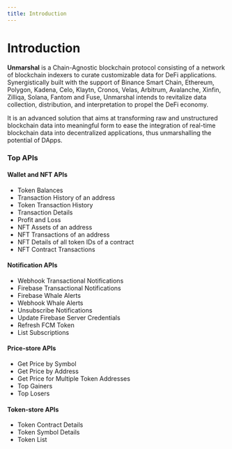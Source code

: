 ```yaml
---
title: Introduction
---
```



# Introduction

**Unmarshal** is a Chain-Agnostic blockchain protocol consisting of a network of blockchain indexers to curate customizable data for DeFi applications. Synergistically built with the support of Binance Smart Chain, Ethereum, Polygon, Kadena, Celo, Klaytn, Cronos, Velas, Arbitrum, Avalanche, Xinfin, Zilliqa, Solana, Fantom and Fuse, Unmarshal intends to revitalize data collection, distribution, and interpretation to propel the DeFi economy.

It is an advanced solution that aims at transforming raw and unstructured blockchain data into meaningful form to ease the integration of real-time blockchain data into decentralized applications, thus unmarshalling the potential of DApps.

### Top APIs

#### Wallet and NFT APIs

- Token Balances
- Transaction History of an address
- Token Transaction History
- Transaction Details
- Profit and Loss
- NFT Assets of an address
- NFT Transactions of an address
- NFT Details of all token IDs of a contract
- NFT Contract Transactions

#### Notification APIs

- Webhook Transactional Notifications
- Firebase Transactional Notifications
- Firebase Whale Alerts
- Webhook Whale Alerts
- Unsubscribe Notifications
- Update Firebase Server Credentials
- Refresh FCM Token
- List Subscriptions

#### Price-store APIs

- Get Price by Symbol
- Get Price by Address
- Get Price for Multiple Token Addresses
- Top Gainers
- Top Losers

#### Token-store APIs

- Token Contract Details
- Token Symbol Details
- Token List
